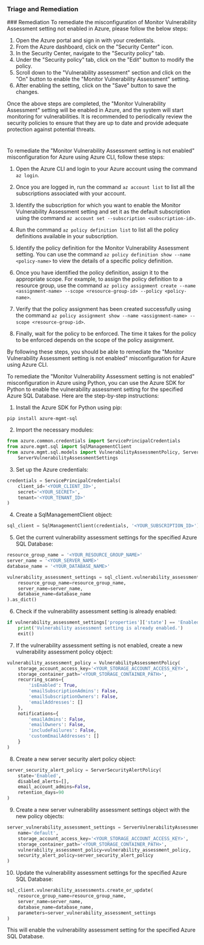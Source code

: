 
### Triage and Remediation
<Tabs>
<Tab title='Remediation'>
### Remediation

<AccordionGroup>
<Accordion title='Using Console' defaultOpen='true'>
To remediate the misconfiguration of Monitor Vulnerability Assessment setting not enabled in Azure, please follow the below steps:

1. Open the Azure portal and sign in with your credentials.
2. From the Azure dashboard, click on the "Security Center" icon.
3. In the Security Center, navigate to the "Security policy" tab.
4. Under the "Security policy" tab, click on the "Edit" button to modify the policy.
5. Scroll down to the "Vulnerability assessment" section and click on the "On" button to enable the "Monitor Vulnerability Assessment" setting.
6. After enabling the setting, click on the "Save" button to save the changes.

Once the above steps are completed, the "Monitor Vulnerability Assessment" setting will be enabled in Azure, and the system will start monitoring for vulnerabilities. It is recommended to periodically review the security policies to ensure that they are up to date and provide adequate protection against potential threats.

#
</Accordion>

<Accordion title='Using CLI'>
To remediate the "Monitor Vulnerability Assessment setting is not enabled" misconfiguration for Azure using Azure CLI, follow these steps:

1. Open the Azure CLI and login to your Azure account using the command `az login`.

2. Once you are logged in, run the command `az account list` to list all the subscriptions associated with your account.

3. Identify the subscription for which you want to enable the Monitor Vulnerability Assessment setting and set it as the default subscription using the command `az account set --subscription <subscription-id>`.

4. Run the command `az policy definition list` to list all the policy definitions available in your subscription.

5. Identify the policy definition for the Monitor Vulnerability Assessment setting. You can use the command `az policy definition show --name <policy-name>` to view the details of a specific policy definition.

6. Once you have identified the policy definition, assign it to the appropriate scope. For example, to assign the policy definition to a resource group, use the command `az policy assignment create --name <assignment-name> --scope <resource-group-id> --policy <policy-name>`.

7. Verify that the policy assignment has been created successfully using the command `az policy assignment show --name <assignment-name> --scope <resource-group-id>`.

8. Finally, wait for the policy to be enforced. The time it takes for the policy to be enforced depends on the scope of the policy assignment.

By following these steps, you should be able to remediate the "Monitor Vulnerability Assessment setting is not enabled" misconfiguration for Azure using Azure CLI.
</Accordion>

<Accordion title='Using Python'>
To remediate the "Monitor Vulnerability Assessment setting is not enabled" misconfiguration in Azure using Python, you can use the Azure SDK for Python to enable the vulnerability assessment setting for the specified Azure SQL Database. Here are the step-by-step instructions:

1. Install the Azure SDK for Python using pip:

```
pip install azure-mgmt-sql
```

2. Import the necessary modules:

```python
from azure.common.credentials import ServicePrincipalCredentials
from azure.mgmt.sql import SqlManagementClient
from azure.mgmt.sql.models import VulnerabilityAssessmentPolicy, ServerSecurityAlertPolicy, \
    ServerVulnerabilityAssessmentSettings
```

3. Set up the Azure credentials:

```python
credentials = ServicePrincipalCredentials(
    client_id='<YOUR_CLIENT_ID>',
    secret='<YOUR_SECRET>',
    tenant='<YOUR_TENANT_ID>'
)
```

4. Create a SqlManagementClient object:

```python
sql_client = SqlManagementClient(credentials, '<YOUR_SUBSCRIPTION_ID>')
```

5. Get the current vulnerability assessment settings for the specified Azure SQL Database:

```python
resource_group_name = '<YOUR_RESOURCE_GROUP_NAME>'
server_name = '<YOUR_SERVER_NAME>'
database_name = '<YOUR_DATABASE_NAME>'

vulnerability_assessment_settings = sql_client.vulnerability_assessments.get(
    resource_group_name=resource_group_name,
    server_name=server_name,
    database_name=database_name
).as_dict()
```

6. Check if the vulnerability assessment setting is already enabled:

```python
if vulnerability_assessment_settings['properties']['state'] == 'Enabled':
    print('Vulnerability assessment setting is already enabled.')
    exit()
```

7. If the vulnerability assessment setting is not enabled, create a new vulnerability assessment policy object:

```python
vulnerability_assessment_policy = VulnerabilityAssessmentPolicy(
    storage_account_access_key='<YOUR_STORAGE_ACCOUNT_ACCESS_KEY>',
    storage_container_path='<YOUR_STORAGE_CONTAINER_PATH>',
    recurring_scans={
        'isEnabled': True,
        'emailSubscriptionAdmins': False,
        'emailSubscriptionOwners': False,
        'emailAddresses': []
    },
    notifications={
        'emailAdmins': False,
        'emailOwners': False,
        'includeFailures': False,
        'customEmailAddresses': []
    }
)
```

8. Create a new server security alert policy object:

```python
server_security_alert_policy = ServerSecurityAlertPolicy(
    state='Enabled',
    disabled_alerts=[],
    email_account_admins=False,
    retention_days=90
)
```

9. Create a new server vulnerability assessment settings object with the new policy objects:

```python
server_vulnerability_assessment_settings = ServerVulnerabilityAssessmentSettings(
    name='default',
    storage_account_access_key='<YOUR_STORAGE_ACCOUNT_ACCESS_KEY>',
    storage_container_path='<YOUR_STORAGE_CONTAINER_PATH>',
    vulnerability_assessment_policy=vulnerability_assessment_policy,
    security_alert_policy=server_security_alert_policy
)
```

10. Update the vulnerability assessment settings for the specified Azure SQL Database:

```python
sql_client.vulnerability_assessments.create_or_update(
    resource_group_name=resource_group_name,
    server_name=server_name,
    database_name=database_name,
    parameters=server_vulnerability_assessment_settings
)
```

This will enable the vulnerability assessment setting for the specified Azure SQL Database.
</Accordion>

</AccordionGroup>
</Tab>
</Tabs>
